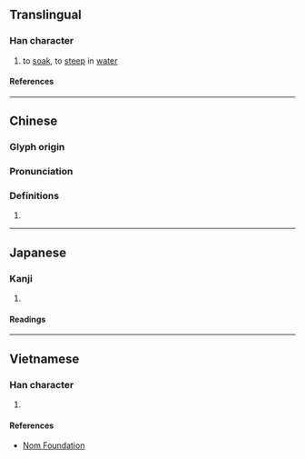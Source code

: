 {{character info/new}}
==Translingual==

===Han character===
{{Han char|rn=85|rad=水|as=07|sn=10|four=36181|canj=ERYO|ids=⿰氵足}}

# to [[soak]], to [[steep]] in [[water]]

====References====
{{Han ref|kx=0623.270|dkj=17464|dj=1021.160|hdz=31624.030|uh=6D5E}}

----

==Chinese==
{{zh-forms}}

===Glyph origin===
{{Han etym}}

===Pronunciation===
{{zh-pron
|m=zhuó
|c=zuk1,zok6
|mc=y
|oc=y
|ma=
|cat=v
}}

===Definitions===
{{zh-hanzi}}

# {{rfdef|lang=zh}}

----

==Japanese==

===Kanji===
{{ja-kanji|grade=|rs=水07}}

# {{defn|lang=ja|sort=水07}}

====Readings====
{{ja-readings
|on=さく, ざく
|kun=うるおう
}}

----

==Vietnamese==

===Han character===
{{vi-readings|rs=水07|reading=trác}}

# {{defn|lang=vi|sort=水07}}

====References====
* [http://nomfoundation.org/common/nom_details.php?codepoint=6d5e Nom Foundation]